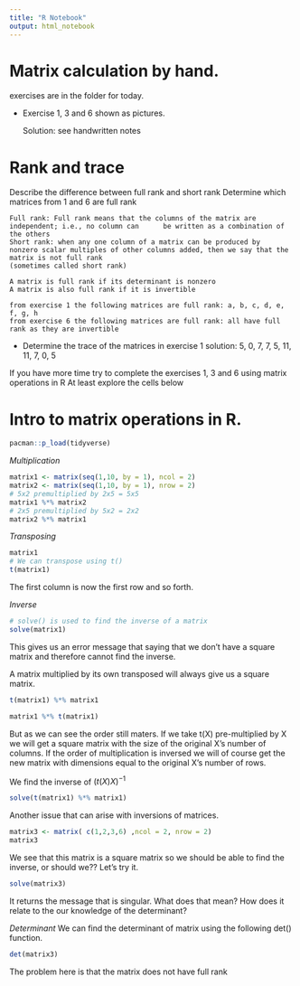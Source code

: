```yaml
---
title: "R Notebook"
output: html_notebook
---
```


# Matrix calculation by hand. 
exercises are in the folder for today. 

 - Exercise 1, 3 and 6 shown as pictures. 
 
    Solution: see handwritten notes

# Rank and trace
Describe the difference between full rank and short rank
    Determine which matrices from 1 and 6 are full rank
    
    Full rank: Full rank means that the columns of the matrix are independent; i.e., no column can      be written as a combination of the others
    Short rank: when any one column of a matrix can be produced by
    nonzero scalar multiples of other columns added, then we say that the matrix is not full rank
    (sometimes called short rank)
    
    A matrix is full rank if its determinant is nonzero
    A matrix is also full rank if it is invertible
    
    from exercise 1 the following matrices are full rank: a, b, c, d, e, f, g, h
    from exercise 6 the following matrices are full rank: all have full rank as they are invertible

 - Determine the trace of the matrices in exercise 1
 solution: 5, 0, 7, 7, 5, 11, 11, 7, 0, 5


If you have more time try to complete the exercises 1, 3 and 6 using matrix operations in R
At least explore the cells below

# Intro to matrix operations in R.
```r
pacman::p_load(tidyverse)
```

*Multiplication*
```r
matrix1 <- matrix(seq(1,10, by = 1), ncol = 2)
matrix2 <- matrix(seq(1,10, by = 1), nrow = 2)
# 5x2 premultiplied by 2x5 = 5x5
matrix1 %*% matrix2
# 2x5 premultiplied by 5x2 = 2x2 
matrix2 %*% matrix1
```

*Transposing*
```r
matrix1
# We can transpose using t()
t(matrix1)
```
The first column is now the first row and so forth. 


*Inverse*
```r
# solve() is used to find the inverse of a matrix
solve(matrix1)
```
This gives us an error message that saying that we don't have a square matrix and therefore cannot find the inverse. 

A matrix multiplied by its own transposed will always give us a square matrix. 
```r
t(matrix1) %*% matrix1
```

```r
matrix1 %*% t(matrix1)
```
But as we can see the order still maters. If we take t(X) pre-multiplied by X we will get a square matrix with the size of the original X's number of columns. If the order of multiplication is inversed we will of course get the new matrix with dimensions equal 
to the original X's number of rows.

We find the inverse of $(t(X)X)^{-1}$
```r
solve(t(matrix1) %*% matrix1)
```
Another issue that can arise with inversions of matrices. 
```r
matrix3 <- matrix( c(1,2,3,6) ,ncol = 2, nrow = 2)
matrix3
```
We see that this matrix is a square matrix so we should be able to find the inverse,
or should we?? Let's try it. 

```r
solve(matrix3)
```
It returns the message that is singular. What does that mean? How does it relate to the 
our knowledge of the determinant? 

*Determinant*
We can find the determinant of matrix using the following det() function. 
```r
det(matrix3)
```
The problem here is that the matrix does not have full rank


